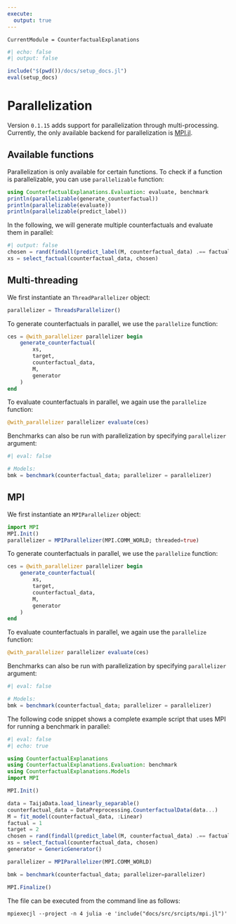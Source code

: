```yaml
---
execute: 
  output: true
---
```


``` @meta
CurrentModule = CounterfactualExplanations 
```

```julia
#| echo: false
#| output: false

include("$(pwd())/docs/setup_docs.jl")
eval(setup_docs)
```

# Parallelization

Version `0.1.15` adds support for parallelization through multi-processing. Currently, the only available backend for parallelization is [MPI.jl](https://juliaparallel.org/MPI.jl/latest/). 

## Available functions

Parallelization is only available for certain functions. To check if a function is parallelizable, you can use  `parallelizable` function:

```julia
using CounterfactualExplanations.Evaluation: evaluate, benchmark
println(parallelizable(generate_counterfactual))
println(parallelizable(evaluate))
println(parallelizable(predict_label))
```

In the following, we will generate multiple counterfactuals and evaluate them in parallel:

```julia
#| output: false
chosen = rand(findall(predict_label(M, counterfactual_data) .== factual), 1000)
xs = select_factual(counterfactual_data, chosen)
```

## Multi-threading

We first instantiate an `ThreadParallelizer` object:

```julia
parallelizer = ThreadsParallelizer()
```

To generate counterfactuals in parallel, we use the `parallelize` function:

```julia
ces = @with_parallelizer parallelizer begin
    generate_counterfactual(
        xs,
        target,
        counterfactual_data,
        M,
        generator
    )
end
```

To evaluate counterfactuals in parallel, we again use the `parallelize` function:

```julia
@with_parallelizer parallelizer evaluate(ces)
```

Benchmarks can also be run with parallelization by specifying `parallelizer` argument:

```julia
#| eval: false

# Models:
bmk = benchmark(counterfactual_data; parallelizer = parallelizer)
```

## MPI

```{=commonmark}
!!! note
    To use MPI, you need to have MPI installed on your machine. Running the following code straight from a running Julia session will work if you have MPI installed on your machine, but it will be run on a single process. To execute the code on multiple processes, you need to run it from the command line with `mpirun` or `mpiexec`. For example, to run a script on 4 processes, you can run the following command from the command line:
    
    ```
    mpiexecjl --project -n 4 julia -e 'include("docs/src/srcipts/mpi.jl")'
    ```

    For more information, see [MPI.jl](https://juliaparallel.org/MPI.jl/latest/). 
```

We first instantiate an `MPIParallelizer` object:

```julia
import MPI
MPI.Init()
parallelizer = MPIParallelizer(MPI.COMM_WORLD; threaded=true)
```

To generate counterfactuals in parallel, we use the `parallelize` function:

```julia
ces = @with_parallelizer parallelizer begin
    generate_counterfactual(
        xs,
        target,
        counterfactual_data,
        M,
        generator
    )
end
```

To evaluate counterfactuals in parallel, we again use the `parallelize` function:

```julia
@with_parallelizer parallelizer evaluate(ces)
```

```{=commonmark}
!!! tip
    Note that parallelizable processes can be supplied as input to the macro either as a block or directly as an expression.
```

Benchmarks can also be run with parallelization by specifying `parallelizer` argument:

```julia
#| eval: false

# Models:
bmk = benchmark(counterfactual_data; parallelizer = parallelizer)
```

The following code snippet shows a complete example script that uses MPI for running a benchmark in parallel:

```julia
#| eval: false
#| echo: true

using CounterfactualExplanations
using CounterfactualExplanations.Evaluation: benchmark
using CounterfactualExplanations.Models
import MPI

MPI.Init()

data = TaijaData.load_linearly_separable()
counterfactual_data = DataPreprocessing.CounterfactualData(data...)
M = fit_model(counterfactual_data, :Linear)
factual = 1
target = 2
chosen = rand(findall(predict_label(M, counterfactual_data) .== factual), 100)
xs = select_factual(counterfactual_data, chosen)
generator = GenericGenerator()

parallelizer = MPIParallelizer(MPI.COMM_WORLD)

bmk = benchmark(counterfactual_data; parallelizer=parallelizer)

MPI.Finalize()
```

The file can be executed from the command line as follows:

```
mpiexecjl --project -n 4 julia -e 'include("docs/src/srcipts/mpi.jl")'
```


